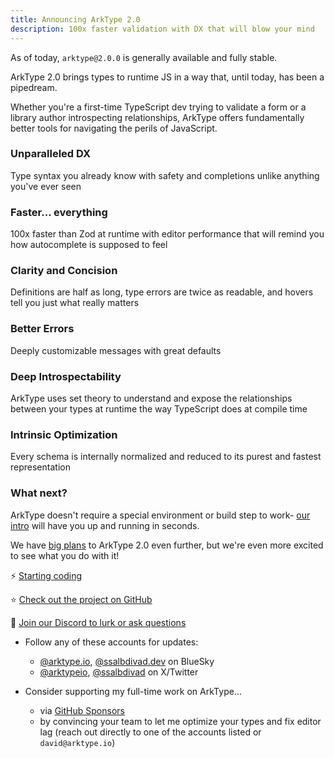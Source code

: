 ```yaml
---
title: Announcing ArkType 2.0
description: 100x faster validation with DX that will blow your mind
---
```


As of today, `arktype@2.0.0` is generally available and fully stable.

ArkType 2.0 brings types to runtime JS in a way that, until today, has been a pipedream.

Whether you're a first-time TypeScript dev trying to validate a form or a library author introspecting relationships, ArkType offers fundamentally better tools for navigating the perils of JavaScript.

<MainAutoplayDemo />

### Unparalleled DX

Type syntax you already know with safety and completions unlike anything
you&apos;ve ever seen

<CodeBlock fromFile="unparalleledDx" includesCompletions />

### Faster... everything

100x faster than Zod at runtime with editor performance that will remind you
how autocomplete is supposed to feel

<RuntimeBenchmarksGraph className="mt-2" />

### Clarity and Concision

Definitions are half as long, type errors are twice as readable, and hovers
tell you just what really matters

<CodeBlock fromFile="clarityAndConcision" />

### Better Errors

Deeply customizable messages with great defaults

<CodeBlock fromFile="betterErrors" />

### Deep Introspectability

ArkType uses set theory to understand and expose the relationships between
your types at runtime the way TypeScript does at compile time

<CodeBlock fromFile="deepIntrospectability" />

### Intrinsic Optimization

Every schema is internally normalized and reduced to its purest and fastest
representation

<CodeBlock fromFile="intrinsicOptimization" />

### What next?

ArkType doesn't require a special environment or build step to work- [our intro](/docs/intro/setup) will have you up and running in seconds.

We have [big plans](https://github.com/orgs/arktypeio/projects/4) to ArkType 2.0 even further, but we're even more excited to see what you do with it!

⚡ [Starting coding](/docs/intro/setup)

⭐ [Check out the project on GitHub](/docs/intro/setup)

👋 [Join our Discord to lurk or ask questions](https://arktype.io/discord)

- Follow any of these accounts for updates:
  - [@arktype.io](https://bsky.app/profile/arktype.io), [@ssalbdivad.dev](https://bsky.app/profile/ssalbdivad.dev) on BlueSky
  - [@arktypeio](https://x.com/arktypeio), [@ssalbdivad](https://x.com/arktypeio) on X/Twitter

- Consider supporting my full-time work on ArkType...
  - via [GitHub Sponsors](https://github.com/sponsors/arktypeio)
  - by convincing your team to let me optimize your types and fix editor lag (reach out directly to one of the accounts listed or `david@arktype.io`)
